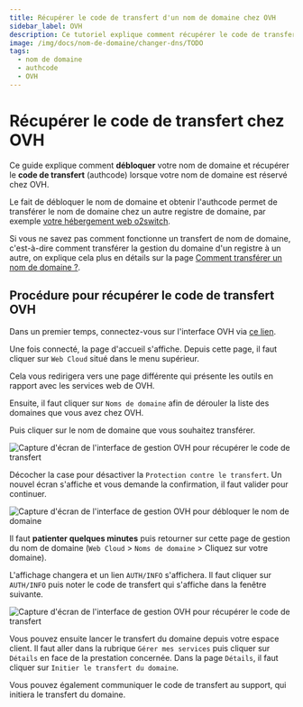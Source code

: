 ```yaml
---
title: Récupérer le code de transfert d'un nom de domaine chez OVH
sidebar_label: OVH
description: Ce tutoriel explique comment récupérer le code de transfert d'un nom de domaine géré chez OVH
image: /img/docs/nom-de-domaine/changer-dns/TODO
tags:
  - nom de domaine
  - authcode
  - OVH
---
```

# Récupérer le code de transfert chez OVH

Ce guide explique comment **débloquer** votre nom de domaine et récupérer le **code de transfert** (authcode) lorsque
votre nom de domaine est réservé chez OVH. 

Le fait de débloquer le nom de domaine et obtenir l'authcode permet de transférer le nom de domaine chez un autre
registre de domaine, par exemple [votre hébergement web o2switch](https://www.o2switch.fr).

Si vous ne savez pas comment fonctionne un transfert de nom de domaine, c'est-à-dire comment transférer la gestion du
domaine d'un registre à un autre, on explique cela plus en détails sur la page [Comment transférer un nom de domaine
?](/nom-de-domaine/transferer-un-domaine).

## Procédure pour récupérer le code de transfert OVH

Dans un premier temps, connectez-vous sur l'interface OVH via [ce lien](https://www.ovh.com/auth/).

<Badge text="1" /> Une fois connecté, la page d'accueil s'affiche. Depuis cette page, il faut cliquer sur `Web Cloud`
situé dans le menu supérieur. 

Cela vous redirigera vers une page différente qui présente les outils en rapport avec les services web de
OVH.

<Badge text="2" /> Ensuite, il faut cliquer sur `Noms de domaine` afin de dérouler la liste des domaines que vous avez
chez OVH.

<Badge text="3" /> Puis cliquer sur le nom de domaine que vous souhaitez transférer.

<Image
    src="/img/docs/nom-de-domaine/code-transfert/recuperer-code-transfert-ovh-1.png"
    title="Première étape pour débloquer le domaine chez OVH"
    caption="Première étape de la procédure pour récupérer le code de transfert chez OVH"
    alt="Capture d'écran de l'interface de gestion OVH pour récupérer le code de transfert"
/>

<Badge text="4" /> Décocher la case pour désactiver la `Protection contre le transfert`. Un nouvel écran s'affiche et vous
demande la confirmation, il faut valider pour continuer.

<Image
    src="/img/docs/nom-de-domaine/code-transfert/recuperer-authcode-ovh-2.png"
    title="Désactiver la protection des transferts de domaine chez OVH"
    caption="Débloquer le nom de domaine chez OVH"
    alt="Capture d'écran de l'interface de gestion OVH pour débloquer le nom de domaine"
/>

<Badge text="5" />  Il faut **patienter quelques minutes** puis retourner sur cette page de gestion du nom de
domaine (`Web Cloud` > `Noms de domaine` > Cliquez sur votre domaine). 

<Badge text="6" /> L'affichage changera et un lien `AUTH/INFO` s'affichera. Il faut cliquer sur `AUTH/INFO` puis noter
le code de transfert qui s'affiche dans la fenêtre suivante. 

<Image
    src="/img/docs/nom-de-domaine/code-transfert/transfert-domaine-sortant-ovh-3.png"
    title="Récupération du code de transfert chez OVH"
    caption="Récupération du code de transfert (authcode) chez OVH"
    alt="Capture d'écran de l'interface de gestion OVH pour récupérer le code de transfert"
/>


Vous pouvez ensuite lancer le transfert du domaine depuis votre espace client. Il faut aller dans la rubrique `Gérer mes
services` puis cliquer sur `Détails` en face de la prestation concernée. Dans la page `Détails`, il faut cliquer sur
`Initier le transfert du domaine`. 

Vous pouvez également communiquer le code de transfert au support, qui initiera le transfert du domaine.